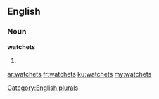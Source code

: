 ==English==

===Noun===
'''watchets'''

# {{plural of|watchet}}

[[Category:English plurals]]

[[ar:watchets]]
[[fr:watchets]]
[[ku:watchets]]
[[my:watchets]]